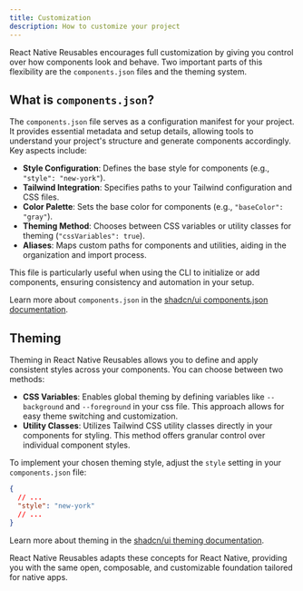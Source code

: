 ```yaml
---
title: Customization
description: How to customize your project
---
```



React Native Reusables encourages full customization by giving you control over how components look and behave. Two important parts of this flexibility are the `components.json` files and the theming system.

## What is `components.json`?

The `components.json` file serves as a configuration manifest for your project. It provides essential metadata and setup details, allowing tools to understand your project's structure and generate components accordingly. Key aspects include:

- **Style Configuration**: Defines the base style for components (e.g., `"style": "new-york"`).
- **Tailwind Integration**: Specifies paths to your Tailwind configuration and CSS files.
- **Color Palette**: Sets the base color for components (e.g., `"baseColor": "gray"`).
- **Theming Method**: Chooses between CSS variables or utility classes for theming (`"cssVariables": true`).
- **Aliases**: Maps custom paths for components and utilities, aiding in the organization and import process.

This file is particularly useful when using the CLI to initialize or add components, ensuring consistency and automation in your setup.

Learn more about `components.json` in the [shadcn/ui components.json documentation](https://ui.shadcn.com/docs/components-json).


## Theming

Theming in React Native Reusables allows you to define and apply consistent styles across your components. You can choose between two methods:

- **CSS Variables**: Enables global theming by defining variables like `--background` and `--foreground` in your css file. This approach allows for easy theme switching and customization.
- **Utility Classes**: Utilizes Tailwind CSS utility classes directly in your components for styling. This method offers granular control over individual component styles.


To implement your chosen theming style, adjust the `style` setting in your `components.json` file:

```json
{
  // ...
  "style": "new-york"
  // ...
}
```

Learn more about theming in the [shadcn/ui theming documentation](https://ui.shadcn.com/docs/theming).


React Native Reusables adapts these concepts for React Native, providing you with the same open, composable, and customizable foundation tailored for native apps.
